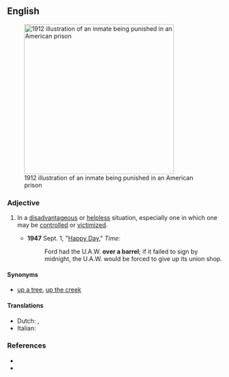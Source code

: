 ==English==
[[Image:Punishment of the Paddle, 1912.jpg‎|right|350px|thumb|1912 illustration of an inmate being punished in an American prison]]

===Adjective===
{{en-adj|head=[[over]] [[a]] [[barrel]]|-}}

# {{context|idiomatic|lang=en}} In a [[disadvantageous]] or [[helpless]] situation, especially one in which one may be [[control]]led or [[victimize]]d.
#* '''1947''' Sept. 1, "[http://www.time.com/time/magazine/article/0,9171,887580,00.html Happy Day]," ''Time'':
#*: Ford had the U.A.W. '''over a barrel'''; if it failed to sign by midnight, the U.A.W. would be forced to give up its union shop.

====Synonyms====
* [[up a tree]], [[up the creek]]

====Translations====
{{trans-top|in a helpless situation}}
* Dutch: {{t+|nl|hopeloos}}, {{t+|nl|in de knel }}
* Italian: {{t|it|spalle al muro}}
{{trans-mid}}
{{trans-bottom}}

===References===
* {{R:Dictionary.com}}
* {{R:Merriam Webster Online}}